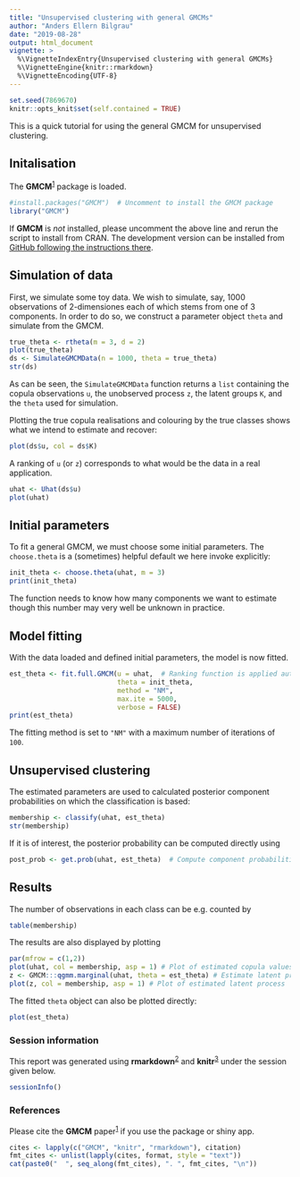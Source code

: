 ```yaml
---
title: "Unsupervised clustering with general GMCMs"
author: "Anders Ellern Bilgrau"
date: "2019-08-28"
output: html_document
vignette: >
  %\VignetteIndexEntry{Unsupervised clustering with general GMCMs}
  %\VignetteEngine{knitr::rmarkdown}
  %\VignetteEncoding{UTF-8}
---
```


```r
set.seed(7869670)
knitr::opts_knit$set(self.contained = TRUE)
```

This is a quick tutorial for using the general GMCM for unsupervised clustering. 

## Initalisation
The **GMCM**^[1][1]^ package is loaded.

```r
#install.packages("GMCM")  # Uncomment to install the GMCM package
library("GMCM")
```

If **GMCM** is *not* installed, please uncomment the above line and rerun the script to install from CRAN.
The development version can be installed from [GitHub following the instructions there](https://github.com/AEBilgrau/GMCM).


## Simulation of data
First, we simulate some toy data. We wish to simulate, say, 1000 observations of 2-dimensiones each of which stems from one of 3 components.
In order to do so, we construct a parameter object `theta` and simulate from the GMCM.

```r
true_theta <- rtheta(m = 3, d = 2)
plot(true_theta)
ds <- SimulateGMCMData(n = 1000, theta = true_theta)
str(ds)
```

As can be seen, the `SimulateGMCMData` function returns a `list` containing the copula observations `u`, the unobserved process `z`, the latent groups `K`, and the `theta` used for simulation.

Plotting the true copula realisations and colouring by the true classes shows what we intend to estimate and recover:

```r
plot(ds$u, col = ds$K)
```

A ranking of `u` (or `z`) corresponds to what would be the data in a real application.

```r
uhat <- Uhat(ds$u)
plot(uhat)
```


## Initial parameters
To fit a general GMCM, we must choose some initial parameters. The `choose.theta` is a (sometimes) helpful default we here invoke explicitly:

```r
init_theta <- choose.theta(uhat, m = 3)
print(init_theta)
```

The function needs to know how many components we want to estimate though this number may very well be unknown in practice.


## Model fitting
With the data loaded and defined initial parameters, the model is now fitted.

```r
est_theta <- fit.full.GMCM(u = uhat,  # Ranking function is applied automatically
                           theta = init_theta,
                           method = "NM",
                           max.ite = 5000,
                           verbose = FALSE)
print(est_theta)
```

The fitting method is set to `"NM"` with a maximum number of iterations of `100`.


## Unsupervised clustering
The estimated parameters are used to calculated posterior component probabilities on which the classification is based:

```r
membership <- classify(uhat, est_theta)
str(membership)
```

If it is of interest, the posterior probability can be computed directly using

```r
post_prob <- get.prob(uhat, est_theta)  # Compute component probabilities
```

## Results
The number of observations in each class can be e.g. counted by

```r
table(membership)
```

The results are also displayed by plotting

```r
par(mfrow = c(1,2))
plot(uhat, col = membership, asp = 1) # Plot of estimated copula values
z <- GMCM:::qgmm.marginal(uhat, theta = est_theta) # Estimate latent process
plot(z, col = membership, asp = 1) # Plot of estimated latent process
```

The fitted `theta` object can also be plotted directly:

```r
plot(est_theta)
```


### Session information
This report was generated using **rmarkdown**^[2][2]^ and **knitr**^[3][3]^ under the session
given below.

```r
sessionInfo()
```

### References
Please cite the **GMCM** paper^[1][1]^ if you use the package or shiny app.

```r
cites <- lapply(c("GMCM", "knitr", "rmarkdown"), citation)
fmt_cites <- unlist(lapply(cites, format, style = "text"))
cat(paste0("  ", seq_along(fmt_cites), ". ", fmt_cites, "\n"))
```

[1]: http://doi.org/10.18637/jss.v070.i02
[2]: https://bookdown.org/yihui/rmarkdown/parameterized-reports.html
[3]: https://yihui.name/knitr/demo/stitch/
